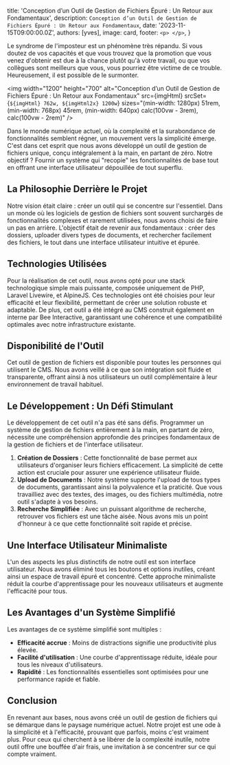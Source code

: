 
  title: 'Conception d’un Outil de Gestion de Fichiers Épuré : Un Retour aux Fondamentaux',
  description: `Conception d’un Outil de Gestion de Fichiers Épuré : Un Retour aux Fondamentaux`,
  date: '2023-11-15T09:00:00.0Z',
  authors: [yves],
  image: card,
  footer: `
    <p>
    </p>
  `,
}

Le syndrome de l'imposteur est un phénomène très répandu. Si vous doutez de vos capacités et que vous trouvez que la promotion que vous venez d'obtenir est due à la chance plutôt qu'à votre travail, ou que vos collègues sont meilleurs que vous, vous pourriez être victime de ce trouble. Heureusement, il est possible de le surmonter.

<!--more-->

<img
  width="1200"
  height="700"
  alt="Conception d’un Outil de Gestion de Fichiers Épuré : Un Retour aux Fondamentaux"
  src={imgHtml}
  srcSet={`${imgHtml} 762w, ${imgHtml2x} 1200w`}
  sizes="(min-width: 1280px) 51rem, (min-width: 768px) 45rem, (min-width: 640px) calc(100vw - 3rem), calc(100vw - 2rem)"
/>

Dans le monde numérique actuel, où la complexité et la surabondance de fonctionnalités semblent régner, un mouvement vers la simplicité émerge. C'est dans cet esprit que nous avons développé un outil de gestion de fichiers unique, conçu intégralement à la main, en partant de zéro. Notre objectif ? Fournir un système qui "recopie" les fonctionnalités de base tout en offrant une interface utilisateur dépouillée de tout superflu.

## La Philosophie Derrière le Projet

Notre vision était claire : créer un outil qui se concentre sur l'essentiel. Dans un monde où les logiciels de gestion de fichiers sont souvent surchargés de fonctionnalités complexes et rarement utilisées, nous avons choisi de faire un pas en arrière. L'objectif était de revenir aux fondamentaux : créer des dossiers, uploader divers types de documents, et rechercher facilement des fichiers, le tout dans une interface utilisateur intuitive et épurée.

## Technologies Utilisées

Pour la réalisation de cet outil, nous avons opté pour une stack technologique simple mais puissante, composée uniquement de PHP, Laravel Livewire, et AlpineJS. Ces technologies ont été choisies pour leur efficacité et leur flexibilité, permettant de créer une solution robuste et adaptable. De plus, cet outil a été intégré au CMS construit également en interne par Bee Interactive, garantissant une cohérence et une compatibilité optimales avec notre infrastructure existante.

## Disponibilité de l'Outil

Cet outil de gestion de fichiers est disponible pour toutes les personnes qui utilisent le CMS. Nous avons veillé à ce que son intégration soit fluide et transparente, offrant ainsi à nos utilisateurs un outil complémentaire à leur environnement de travail habituel.

## Le Développement : Un Défi Stimulant

Le développement de cet outil n'a pas été sans défis. Programmer un système de gestion de fichiers entièrement à la main, en partant de zéro, nécessite une compréhension approfondie des principes fondamentaux de la gestion de fichiers et de l'interface utilisateur.

1. **Création de Dossiers** : Cette fonctionnalité de base permet aux utilisateurs d'organiser leurs fichiers efficacement. La simplicité de cette action est cruciale pour assurer une expérience utilisateur fluide.
2. **Upload de Documents** : Notre système supporte l'upload de tous types de documents, garantissant ainsi la polyvalence et la praticité. Que vous travailliez avec des textes, des images, ou des fichiers multimédia, notre outil s'adapte à vos besoins.
3. **Recherche Simplifiée** : Avec un puissant algorithme de recherche, retrouver vos fichiers est une tâche aisée. Nous avons mis un point d'honneur à ce que cette fonctionnalité soit rapide et précise.

## Une Interface Utilisateur Minimaliste

L'un des aspects les plus distinctifs de notre outil est son interface utilisateur. Nous avons éliminé tous les boutons et options inutiles, créant ainsi un espace de travail épuré et concentré. Cette approche minimaliste réduit la courbe d'apprentissage pour les nouveaux utilisateurs et augmente l'efficacité pour tous.

## Les Avantages d'un Système Simplifié

Les avantages de ce système simplifié sont multiples :

- **Efficacité accrue** : Moins de distractions signifie une productivité plus élevée.
- **Facilité d'utilisation** : Une courbe d'apprentissage réduite, idéale pour tous les niveaux d'utilisateurs.
- **Rapidité** : Les fonctionnalités essentielles sont optimisées pour une performance rapide et fiable.

## Conclusion

En revenant aux bases, nous avons créé un outil de gestion de fichiers qui se démarque dans le paysage numérique actuel. Notre projet est une ode à la simplicité et à l'efficacité, prouvant que parfois, moins c'est vraiment plus. Pour ceux qui cherchent à se libérer de la complexité inutile, notre outil offre une bouffée d'air frais, une invitation à se concentrer sur ce qui compte vraiment.
